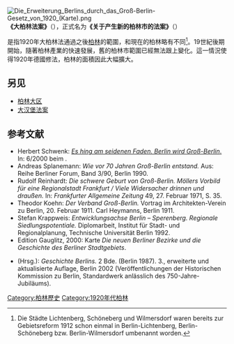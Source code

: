 [[File:Die_Erweiterung_Berlins_durch_das_Groß-Berlin-Gesetz_von_1920_(Karte).png|thumb]]
{{柏林歷史}}
'''《大柏林法案》'''（{{lang-de|Groß-Berlin-Gesetz}}），正式名为'''《关于产生新的柏林市的法案》'''（{{Lang-de|Gesetz über die Bildung einer neuen Stadtgemeinde Berlin}}）

是指1920年大柏林法通過之後[[柏林|柏林]]的範圍，和現在的柏林略有不同<ref name="Name_1912-1920">Die Städte Lichtenberg, Schöneberg und Wilmersdorf waren bereits zur Gebietsreform 1912 schon einmal in Berlin-Lichtenberg, Berlin-Schöneberg bzw. Berlin-Wilmersdorf umbenannt worden.</ref>。19世紀後期開始，隨著柏林產業的快速發展，舊的柏林市範圍已經無法跟上變化。這一情況使得1920年德國修法，柏林的面積因此大幅擴大。

== 另见 ==

* [[柏林大区|柏林大区]]
* [[大汉堡法案|大汉堡法案]]

==参考文献==
* Herbert Schwenk: [https://web.archive.org/web/20160304064744/http://www.luise-berlin.de/bms/bmstxt00/0006prob.htm#seite4 ''Es hing am seidenen Faden. Berlin wird Groß-Berlin''.] In: ''{{tsl|de|Berlinische Monatsschrift||Berlinische Monatsschrift}}'' 6/2000 beim {{tsl|de|Luisenstädtischer Bildungsverein||Luisenstädtischer Bildungsverein}}.
* Andreas Splanemann: ''Wie vor 70 Jahren Groß-Berlin entstand.'' Aus: Reihe Berliner Forum, Band 3/90, Berlin 1990.
* Rudolf Reinhardt: ''Die schwere Geburt von Groß-Berlin. Möllers Vorbild für eine Regionalstadt Frankfurt / Viele Widersacher drinnen und draußen.'' In: ''Frankfurter Allgemeine Zeitung'' 49, 27. Februar 1971, S. 35.
* Theodor Koehn: ''Der Verband Groß-Berlin.'' Vortrag im Architekten-Verein zu Berlin, 20. Februar 1911. Carl Heymanns, Berlin 1911.
* Stefan Krappweis: ''Entwicklungsachse Berlin – Sperenberg. Regionale Siedlungspotentiale.'' Diplomarbeit, Institut für Stadt- und Regionalplanung, Technische Universität Berlin 1992.
* Edition Gauglitz, 2000: Karte ''Die neuen Berliner Bezirke und die Geschichte des Berliner Stadtgebiets''.
* {{tsl|de|Wolfgang Ribbe||Wolfgang Ribbe}} (Hrsg.): ''Geschichte Berlins.'' 2 Bde. (Berlin 1987). 3., erweiterte und aktualisierte Auflage, Berlin 2002 (Veröffentlichungen der Historischen Kommission zu Berlin, Standardwerk anlässlich des 750-Jahre-Jubiläums).
<references></references>{{普魯士的領土與省份}}
[[Category:柏林歷史|Category:柏林歷史]]
[[Category:1920年代柏林|Category:1920年代柏林]]